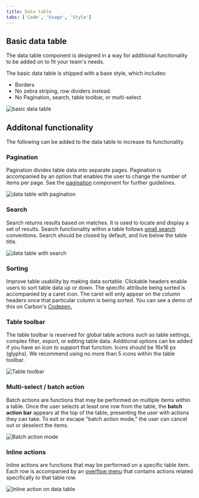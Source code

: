 ```yaml
---
title: Data table
tabs: ['Code', 'Usage', 'Style']
---
```


## Basic data table

The data table component is designed in a way for additional functionality to be added on to fit your team's needs.

The basic data table is shipped with a base style, which includes:

- Borders
- No zebra striping, row dividers instead.
- No Pagination, search, table toolbar, or multi-select

<ImageComponent fixed="default" caption="Basic data table">

![basic data table](images/data-table-usage-1.png)

</ImageComponent>


## Additonal functionality

The following can be added to the data table to increase its functionality.

### Pagination

Pagination divides table data into separate pages. Pagination is accompanied by an option that enables the user to change the number of items per page. See the [pagination](/components/Pagination) component for further guidelines.

<ImageComponent fixed="default" caption="Data table with various Pagination methods">

![data table with pagination](images/data-table-usage-2.png)

</ImageComponent>

### Search

Search returns results based on matches. It is used to locate and display a set of results. Search functionality within a table follows [small search](/components/search) conventions. Search should be closed by default, and live below the table title.

<ImageComponent fixed="default" caption="Search on data tables.">

![data table with search](images/data-table-usage-3.png)

</ImageComponent>

### Sorting

Improve table usability by making data sortable. Clickable headers enable users to sort table data up or down. The specific attribute being sorted is accompanied by a caret icon. The caret will only appear on the column headers once that particular column is being sorted. You can see a demo of this on Carbon's [Codepen.](https://codepen.io/tjegan/pen/PjjyVN)

### Table toolbar

The table toolbar is reserved for global table actions such as table settings, complex filter, export, or editing table data. Additional options can be added if you have an icon to support that function. Icons should be 16x16 px (glyphs). We recommend using no more than 5 icons within the table toolbar.

<ImageComponent fixed="default" caption="Table toolbar: table settings">

![Table toolbar](images/data-table-usage-6.png)

</ImageComponent>

### Multi-select / batch action

Batch actions are functions that may be performed on multiple items within a table. Once the user selects at least one row from the table, the **batch action bar** appears at the top of the table, presenting the user with actions they can take. To exit or escape "batch action mode," the user can cancel out or deselect the items.

<ImageComponent fixed="default" caption="Batch action mode on data tables">

![Batch action mode](images/data-table-usage-7.png)

</ImageComponent>

### Inline actions

Inline actions are functions that may be performed on a specific table item. Each row is accompanied by an [overflow menu](/components/overflow-menu) that contains actions related specifically to that table row.

<ImageComponent fixed="default" caption="Inline actions on data tables">

![Inline action on data table](images/data-table-usage-8.png)

</ImageComponent>
